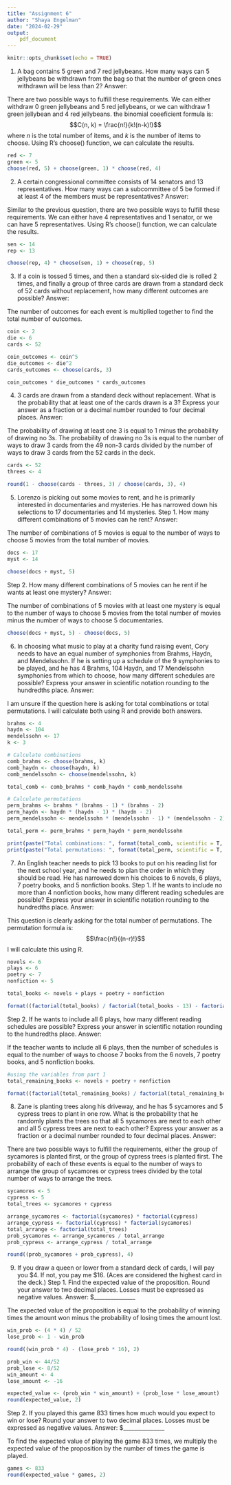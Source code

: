 ```yaml
---
title: "Assignment 6"
author: "Shaya Engelman"
date: "2024-02-29"
output: 
    pdf_document
---
```


```r
knitr::opts_chunk$set(echo = TRUE)
```

1. A bag contains 5 green and 7 red jellybeans. How many ways can 5 jellybeans be 
withdrawn from the bag so that the number of green ones withdrawn will be less than 
2?
Answer: 

There are two possible ways to fulfill these requirements. We can either withdraw 0 green jellybeans and 5 red jellybeans, or we can withdraw 1 green jellybean and 4 red jellybeans.
the binomial coeeficient formula is: $$C(n, k) = \frac{n!}{k!(n-k)!}$$
where $n$ is the total number of items, and $k$ is the number of items to choose. Using R's choose() function, we can calculate the results.

```r
red <- 7
green <- 5
choose(red, 5) + choose(green, 1) * choose(red, 4)
```
2. A certain congressional committee consists of 14 senators and 13 representatives. How 
many ways can a subcommittee of 5 be formed if at least 4 of the members must be 
representatives?
Answer: 

Similar to the previous question, there are two possible ways to fulfill these requirements. We can either have 4 representatives and 1 senator, or we can have 5 representatives. Using R's choose() function, we can calculate the results.

```r
sen <- 14
rep <- 13

choose(rep, 4) * choose(sen, 1) + choose(rep, 5)
```

3. If a coin is tossed 5 times, and then a standard six-sided die is rolled 2 times, and finally 
a group of three cards are drawn from a standard deck of 52 cards without 
replacement, how many different outcomes are possible?
Answer:

The number of outcomes for each event is multiplied together to find the total number of outcomes. 

```r
coin <- 2
die <- 6
cards <- 52

coin_outcomes <- coin^5
die_outcomes <- die^2
cards_outcomes <- choose(cards, 3)

coin_outcomes * die_outcomes * cards_outcomes
```

4. 3 cards are drawn from a standard deck without replacement. What is the probability 
that at least one of the cards drawn is a 3? Express your answer as a fraction or a 
decimal number rounded to four decimal places.
Answer:

The probability of drawing at least one 3 is equal to 1 minus the probability of drawing no 3s. The probability of drawing no 3s is equal to the number of ways to draw 3 cards from the 49 non-3 cards divided by the number of ways to draw 3 cards from the 52 cards in the deck. 

```r
cards <- 52
threes <- 4

round(1 - choose(cards - threes, 3) / choose(cards, 3), 4)
```

5. Lorenzo is picking out some movies to rent, and he is primarily interested in 
documentaries and mysteries. He has narrowed down his selections to 17
documentaries and 14 mysteries.
Step 1. How many different combinations of 5 movies can he rent?
Answer: 

The number of combinations of 5 movies is equal to the number of ways to choose 5 movies from the total number of movies. 

```r
docs <- 17
myst <- 14

choose(docs + myst, 5)
```

Step 2. How many different combinations of 5 movies can he rent if he wants at least 
one mystery?
Answer: 

The number of combinations of 5 movies with at least one mystery is equal to the number of ways to choose 5 movies from the total number of movies minus the number of ways to choose 5 documentaries. 

```r
choose(docs + myst, 5) - choose(docs, 5)
```

6. In choosing what music to play at a charity fund raising event, Cory needs to have an 
equal number of symphonies from Brahms, Haydn, and Mendelssohn. If he is setting up 
a schedule of the 9 symphonies to be played, and he has 4 Brahms, 104 Haydn, and 17
Mendelssohn symphonies from which to choose, how many different schedules are 
possible? Express your answer in scientific notation rounding to the hundredths place.
Answer: 

I am unsure if the question here is asking for total combinations or total permutations. I will calculate both using R and provide both answers.
```r
brahms <- 4
haydn <- 104
mendelssohn <- 17
k <- 3

# Calculate combinations
comb_brahms <- choose(brahms, k)
comb_haydn <- choose(haydn, k)
comb_mendelssohn <- choose(mendelssohn, k)

total_comb <- comb_brahms * comb_haydn * comb_mendelssohn

# Calculate permutations
perm_brahms <- brahms * (brahms - 1) * (brahms - 2)
perm_haydn <- haydn * (haydn - 1) * (haydn - 2)
perm_mendelssohn <- mendelssohn * (mendelssohn - 1) * (mendelssohn - 2)

total_perm <- perm_brahms * perm_haydn * perm_mendelssohn

print(paste("Total combinations: ", format(total_comb, scientific = T, digits = 3)))
print(paste("Total permutations: ", format(total_perm, scientific = T, digits = 3)))
```
7. An English teacher needs to pick 13 books to put on his reading list for the next school 
year, and he needs to plan the order in which they should be read. He has narrowed 
down his choices to 6 novels, 6 plays, 7 poetry books, and 5 nonfiction books.
Step 1. If he wants to include no more than 4 nonfiction books, how many different 
reading schedules are possible? Express your answer in scientific notation rounding to 
the hundredths place.
Answer: 

This question is clearly asking for the total number of permutations. The permutation formula is: $$\frac{n!}{(n-r)!}$$ I will calculate this using R.

```r
novels <- 6
plays <- 6
poetry <- 7
nonfiction <- 5

total_books <- novels + plays + poetry + nonfiction

format((factorial(total_books) / factorial(total_books - 13) - factorial(novels + plays + poetry) / factorial((novels + plays + poetry) - 8)), scientific = TRUE, digits = 3)
```


Step 2. If he wants to include all 6 plays, how many different reading schedules are 
possible? Express your answer in scientific notation rounding to the hundredths place.
Answer: 

If the teacher wants to include all 6 plays, then the number of schedules is equal to the number of ways to choose 7 books from the 6 novels, 7 poetry books, and 5 nonfiction books.

```r
#using the variables from part 1
total_remaining_books <- novels + poetry + nonfiction

format((factorial(total_remaining_books) / factorial(total_remaining_books - 7)), scientific = TRUE, digits = 3)
```

8. Zane is planting trees along his driveway, and he has 5 sycamores and 5 cypress trees to 
plant in one row. What is the probability that he randomly plants the trees so that all 5
sycamores are next to each other and all 5 cypress trees are next to each other? 
Express your answer as a fraction or a decimal number rounded to four decimal places.
Answer:

There are two possible ways to fulfill the requirements, either the group of sycamores is planted first, or the group of cypress trees is planted first. The probability of each of these events is equal to the number of ways to arrange the group of sycamores or cypress trees divided by the total number of ways to arrange the trees. 

```r
sycamores <- 5
cypress <- 5
total_trees <- sycamores + cypress

arrange_sycamores <- factorial(sycamores) * factorial(cypress)
arrange_cypress <- factorial(cypress) * factorial(sycamores)
total_arrange <- factorial(total_trees)
prob_sycamores <- arrange_sycamores / total_arrange
prob_cypress <- arrange_cypress / total_arrange

round((prob_sycamores + prob_cypress), 4)
```
9. If you draw a queen or lower from a standard deck of cards, I will pay you $4. If not, you 
pay me $16. (Aces are considered the highest card in the deck.)
Step 1. Find the expected value of the proposition. Round your answer to two decimal 
places. Losses must be expressed as negative values.
Answer: $_______________

The expected value of the proposition is equal to the probability of winning times the amount won minus the probability of losing times the amount lost. 

```r
win_prob <- (4 * 4) / 52
lose_prob <- 1 - win_prob

round((win_prob * 4) - (lose_prob * 16), 2)
```

```r
prob_win <- 44/52
prob_lose <- 8/52
win_amount <- 4
lose_amount <- -16

expected_value <- (prob_win * win_amount) + (prob_lose * lose_amount)
round(expected_value, 2)
```

Step 2. If you played this game 833 times how much would you expect to win or lose? 
Round your answer to two decimal places. Losses must be expressed as negative 
values.
Answer: $_______________

To find the expected value of playing the game 833 times, we multiply the expected value of the proposition by the number of times the game is played. 

```r
games <- 833
round(expected_value * games, 2)
```